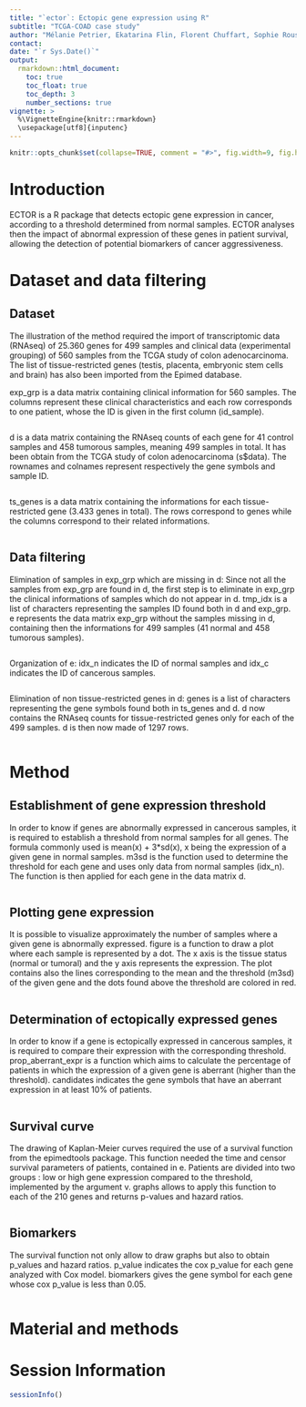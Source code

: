 ```yaml
---
title: "`ector`: Ectopic gene expression using R"
subtitle: "TCGA-COAD case study"
author: "Mélanie Petrier, Ekatarina Flin, Florent Chuffart, Sophie Rousseaux"
contact: 
date: "`r Sys.Date()`"
output: 
  rmarkdown::html_document:
    toc: true
    toc_float: true
    toc_depth: 3
    number_sections: true
vignette: >
  %\VignetteEngine{knitr::rmarkdown}
  \usepackage[utf8]{inputenc}
---
```


```r
knitr::opts_chunk$set(collapse=TRUE, comment = "#>", fig.width=9, fig.height=6, eval=TRUE, echo=TRUE, results="verbatim", dpi=75)
```





# Introduction

ECTOR is a R package that detects ectopic gene expression in cancer, according to a threshold determined from normal samples. 
ECTOR analyses then the impact of abnormal expression of these genes in patient survival, allowing the detection of potential biomarkers of cancer aggressiveness.

# Dataset and data filtering

## Dataset

The illustration of the method required the import of transcriptomic data (RNAseq) of 25.360 genes for 499 samples and clinical data (experimental grouping) of 560 samples from the TCGA study of colon adenocarcinoma. The list of tissue-restricted genes (testis, placenta, embryonic stem cells and brain) has also been imported from the Epimed database.

exp_grp is a data matrix containing clinical information for 560 samples. The columns represent these clinical characteristics and each row corresponds to one patient, whose the ID is given in the first column (id_sample).

```r

```
 
d  is a data matrix containing the RNAseq counts of each gene for 41 control samples and 458 tumorous samples, meaning 499 samples in total. It has been obtain from the TCGA study of colon adenocarcinoma (s$data). The rownames and colnames represent respectively the gene symbols and sample ID.

```r

```

ts_genes is a data matrix containing the informations for each tissue-restricted gene (3.433 genes in total). The rows correspond to genes while the columns correspond to their related informations.

```r

```
 
## Data filtering

Elimination of samples in exp_grp which are missing in d:
Since not all the samples from exp_grp are found in d, the first step is to eliminate in exp_grp the clinical informations of samples which do not appear in d.
tmp_idx is a list of characters representing the samples ID found both in d and exp_grp.
e represents the data matrix exp_grp without the samples missing in d, containing then the informations for 499 samples (41 normal and 458 tumorous samples).

```r

```

Organization of e:
idx_n indicates the ID of normal samples and idx_c indicates the ID of cancerous samples.


```r

```



Elimination of non tissue-restricted genes in d:
genes is a list of characters representing the gene symbols found both in ts_genes and d.
d now contains the RNAseq counts for tissue-restricted genes only for each of the 499 samples. d is then now made of 1297 rows.


```r

```



# Method

## Establishment of gene expression threshold

In order to know if genes are abnormally expressed in cancerous samples, it is required to establish a threshold from normal samples for all genes. The formula commonly used is mean(x) + 3*sd(x), x being the expression of a given gene in normal samples.
m3sd is the function used to determine the threshold for each gene and uses only data from normal samples (idx_n). The function is then applied for each gene in the data matrix d.

```r

```



## Plotting gene expression

It is possible to visualize approximately the number of samples where a given gene is abnormally expressed.
figure is a function to draw a plot where each sample is represented by a dot. The x axis is the tissue status (normal or tumoral) and the y axis represents the expression. 
The plot contains also the lines corresponding to the mean and the threshold (m3sd) of the given gene and the dots found above the threshold are colored in red.


```r

```



## Determination of ectopically expressed genes

In order to know if a gene is ectopically expressed in cancerous samples, it is required to compare their expression with the corresponding threshold.
prop_aberrant_expr is a function which aims to calculate the percentage of patients in which the expression of a given gene is aberrant (higher than the threshold).
candidates indicates the gene symbols that have an aberrant expression in at least 10% of patients. 


```r

```


## Survival curve

The drawing of Kaplan-Meier curves required the use of a survival function from the epimedtools package. This function needed the time and censor survival parameters of patients, contained in e. Patients are divided into two groups : low or high gene expression compared to the threshold, implemented by the argument v.
graphs allows to apply this function to each of the 210 genes and returns p-values and hazard ratios.


```r

```


## Biomarkers

The survival function not only allow to draw graphs but also to obtain p_values and hazard ratios.
p_value indicates the cox p_value for each gene analyzed with Cox model.
biomarkers gives the gene symbol for each gene whose cox p_value is less than 0.05.

```r

```


# Material and methods




# Session Information

```r
sessionInfo()
```



